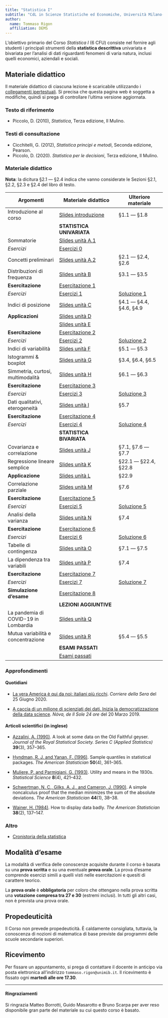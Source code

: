 ```yaml
---
title: "Statistica I"
subtitle: "CdL in Scienze Statistiche ed Economiche, Università Milano-Bicocca"
author:
  name: Tommaso Rigon
  affiliation: DEMS
---
```


L'obiettivo primario del Corso *Statistica I* (6 CFU) consiste nel fornire agli studenti i principali strumenti della **statistica descrittiva** univariata e bivariata per l'analisi di dati riguardanti fenomeni di varia natura, inclusi quelli economici, aziendali e sociali.

## Materiale didattico

Il materiale didattico di ciascuna lezione è scaricabile utilizzando i [collegamenti ipertestuali](). Si precisa che questa pagina web è soggetta a modifiche, quindi si prega di controllare l'ultima versione aggiornata.

### Testo di riferimento

-   Piccolo, D. (2010), *Statistica*, Terza edizione, Il Mulino.

### Testi di consultazione

-   Cicchitelli, G. (2012), *Statistica principi e metodi*, Seconda edizione, Pearson.
-   Piccolo, D. (2020). *Statistica per le decisioni*, Terza edizione, Il Mulino.

### Materiale didattico

**Nota**: la dicitura §2.1 --- §2.4 indica che vanno considerate le Sezioni §2.1, §2.2, §2.3 e §2.4 del libro di testo.

| Argomenti                            | Materiale didattico                        | Ulteriore materiale               |
|--------------------------------------|--------------------------------------------|-----------------------------------|
| Introduzione al corso                | [Slides introduzione](slides/sl_intro.pdf) | §1.1 --- §1.8                     |
|                                      | **STATISTICA UNIVARIATA**                  |                                   |
| Sommatorie                           | [Slides unità A.1](slides/sl_A1.pdf)       |                                   |
| *Esercizi*                           | [Esercizi 0](exe/exe_0.html)               |                                   |
| Concetti preliminari                 | [Slides unità A.2](slides/sl_A2.pdf)       | §2.1 --- §2.4, §2.6               |
| Distribuzioni di frequenza           | [Slides unità B](slides/sl_B.pdf)          | §3.1 --- §3.5                     |
| **Esercitazione**                    | [Esercitazione 1](exe/exe_1.html)          |                                   |
| *Esercizi*                           | [Esercizi 1](exe/exe_1_bis.html)           | [Soluzione 1](exe/sol_exe_1.html) |
| Indici di posizione                  | [Slides unità C](slides/sl_C.pdf)          | §4.1 --- §4.4, §4.6, §4.9         |
| **Applicazioni**                     | [Slides unità D](slides/sl_D.pdf)          |                                   |
|                                      | [Slides unità E](slides/sl_E.pdf)          |                                   |
| **Esercitazione**                    | [Esercitazione 2](exe/exe_2.html)          |                                   |
| *Esercizi*                           | [Esercizi 2](exe/exe_2_bis.html)           | [Soluzione 2](exe/sol_exe_2.html) |
| Indici di variabilità                | [Slides unità F](slides/sl_F.pdf)          | §5.1 --- §5.3                     |
| Istogrammi & boxplot                 | [Slides unità G](slides/sl_G.pdf)          | §3.4, §6.4, §6.5                  |
| Simmetria, curtosi, multimodalità    | [Slides unità H](slides/sl_H.pdf)          | §6.1 --- §6.3                     |
| **Esercitazione**                    | [Esercitazione 3](exe/exe_3.html)          |                                   |
| *Esercizi*                           | [Esercizi 3](exe/exe_3_bis.html)           | [Soluzione 3](exe/sol_exe_3.html) |
| Dati qualitativi, eterogeneità       | [Slides unità I](slides/sl_I.pdf)          | §5.7                              |
| **Esercitazione**                    | [Esercitazione 4](exe/exe_4.html)          |                                   |
| *Esercizi*                           | [Esercizi 4](exe/exe_4_bis.html)           | [Soluzione 4](exe/sol_exe_4.html) |
|                                      | **STATISTICA BIVARIATA**                   |                                   |
| Covarianza e correlazione            | [Slides unità J](slides/sl_J.pdf)          | §7.1, §7.6 --- §7.7               |
| Regressione lineare semplice         | [Slides unità K](slides/sl_K.pdf)          | §22.1 --- §22.4, §22.8            |
| **Applicazione**                     | [Slides unità L](slides/sl_L.pdf)          | §22.9                             |
| Correlazione parziale                | [Slides unità M](slides/sl_M.pdf)          | §7.6                              |
| **Esercitazione**                    | [Esercitazione 5](exe/exe_5.html)          |                                   |
| *Esercizi*                           | [Esercizi 5](exe/exe_5_bis.html)           | [Soluzione 5](exe/sol_exe_5.html) |
| Analisi della varianza               | [Slides unità N](slides/sl_N.pdf)          | §7.4                              |
| **Esercitazione**                    | [Esercitazione 6](exe/exe_6.html)          |                                   |
| *Esercizi*                           | [Esercizi 6](exe/exe_6_bis.html)           | [Soluzione 6](exe/sol_exe_6.html) |
| Tabelle di contingenza               | [Slides unità O](slides/sl_O.pdf)          | §7.1 --- §7.5                     |
| La dipendenza tra variabili          | [Slides unità P](slides/sl_P.pdf)          | §7.4                              |
| **Esercitazione**                    | [Esercitazione 7](exe/exe_7.html)          |                                   |
| *Esercizi*                           | [Esercizi 7](exe/exe_7_bis.html)           | [Soluzione 7](exe/sol_exe_7.html) |
| **Simulazione d'esame**              | [Esercitazione 8](exe/exe_8.html)          |                                   |
|                                      | **LEZIONI AGGIUNTIVE**                     |                                   |
| La pandemia di COVID-19 in Lombardia | [Slides unità Q](slides/sl_Q.pdf)          |                                   |
| Mutua variabilità e concentrazione   | [Slides unità R](slides/sl_R.pdf)          | §5.4 --- §5.5                     |
|                                      | **ESAMI PASSATI**                          |                                   |
|                                      | [Esami passati](exe/exe_8_bis.html)        |                                   |

### Approfondimenti

#### Quotidiani

-   [La vera America è qui da noi: italiani più ricchi](https://www.corriere.it/esteri/20_giugno_25/vera-america-qui-noi-italiani-piu-ricchi-d4cc4256-b64b-11ea-9dea-5ac3c9ec7c08.shtml). *Corriere della Sera* del 25 Giugno 2020.

-   [A caccia di un milione di scienziati dei dati. Inizia la democratizzazione della data science](https://nova.ilsole24ore.com/nova24-tech/a-caccia-di-un-milione-di-scienziati-dei-dati-inizia-la-democratizzazione-della-data-science/). *Nóva, de Il Sole 24 ore* del 20 Marzo 2019.

#### Articoli scientifici (in inglese)

-   [Azzalini, A. (1990)](approfondimenti/Azzalini1990.pdf). A look at some data on the Old Faithful geyser. *Journal of the Royal Statistical Society. Series C (Applied Statistics)* **39**(3), 357--365.

-   [Hyndman, R. J. and Yanan, F. (1996)](approfondimenti/Hyndman1996.pdf). Sample quantiles in statistical packages. *The American Statistician* **50**(4), 361--365.

-   [Muliere, P. and Parmigiani, G. (1993)](approfondimenti/Muliere1993.pdf). Utility and means in the 1930s. *Statistical Science* **8**(4), 421--432.

-   [Schwertman, N. C., Gilks, A. J., and Cameron, J. (1990)](approfondimenti/Schwertman1990.pdf). A simple noncalculus proof that the median minimizes the sum of the absolute deviations. *The American Statistician* **44**(1), 38--38.

-   [Wainer, H. (1984)](approfondimenti/Wainer1984.pdf). How to display data badly. *The American Statistician* **38**(2), 137--147.

### Altro

-   [Cronistoria della statistica](approfondimenti/cronistoria.pdf)

## Modalità d'esame

La modalità di verifica delle conoscenze acquisite durante il corso è basata su una **prova scritta** e su una eventuale **prova orale**. La prova d'esame comprende esercizi simili a quelli visti nelle esercitazioni e quesiti di carattere teorico.

La **prova orale** è **obbligatoria** per coloro che ottengano nella prova scritta una **votazione compresa tra 27 e 30** (estremi inclusi). In tutti gli altri casi, non è prevista una prova orale.

## Propedeuticità

Il Corso non prevede propedeuticità. È caldamente consigliata, tuttavia, la conoscenza di nozioni di matematica di base previste dai programmi delle scuole secondarie superiori.

## Ricevimento

Per fissare un appuntamento, si prega di contattare il docente in anticipo via posta elettronica all'indirizzo `tommaso.rigon@unimib.it`. Il ricevimento è fissato ogni **martedì alle ore 17.30**.

------------------------------------------------------------------------

#### Ringraziamenti

Si ringrazia Matteo Borrotti, Guido Masarotto e Bruno Scarpa per aver reso disponibile gran parte del materiale su cui questo corso è basato.
